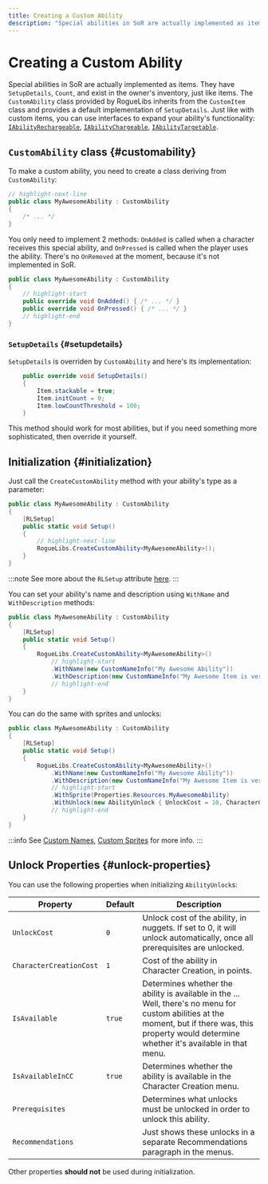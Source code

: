 ```yaml
---
title: Creating a Custom Ability
description: "Special abilities in SoR are actually implemented as items. They have SetupDetails, Count, and exist in the owner's inventory, just like items. The CustomAbility class provided by RogueLibs inherits from the CustomItem class and provides a default implementation of SetupDetails. Just like with custom items, you can use interfaces to expand your ability's functionality: IAbilityRechargeable, IAbilityChargeable, IAbilityTargetable."
---
```


# Creating a Custom Ability

Special abilities in SoR are actually implemented as items. They have `SetupDetails`, `Count`, and exist in the owner's inventory, just like items. The `CustomAbility` class provided by RogueLibs inherits from the `CustomItem` class and provides a default implementation of `SetupDetails`. Just like with custom items, you can use interfaces to expand your ability's functionality: [`IAbilityRechargeable`](./rechargeable-abilities), [`IAbilityChargeable`](./chargeable-abilities), [`IAbilityTargetable`](./targetable-abilities).

## `CustomAbility` class {#customability}
To make a custom ability, you need to create a class deriving from `CustomAbility`:

```csharp title="/MyAwesomeProject/MyAwesomeAbility.cs"
// highlight-next-line
public class MyAwesomeAbility : CustomAbility
{
    /* ... */
}
```

You only need to implement 2 methods: `OnAdded` is called when a character receives this special ability, and `OnPressed` is called when the player uses the ability. There's no `OnRemoved` at the moment, because it's not implemented in SoR.

```csharp title="/MyAwesomeProject/MyAwesomeAbility.cs"
public class MyAwesomeAbility : CustomAbility
{
    // highlight-start
    public override void OnAdded() { /* ... */ }
    public override void OnPressed() { /* ... */ }
    // highlight-end
}
```

### `SetupDetails` {#setupdetails}

`SetupDetails` is overriden by `CustomAbility` and here's its implementation:

```csharp title="/MyAwesomeProject/MyAwesomeAbility.cs"
    public override void SetupDetails()
    {
        Item.stackable = true;
        Item.initCount = 0;
        Item.lowCountThreshold = 100;
    }
```

This method should work for most abilities, but if you need something more sophisticated, then override it yourself.

## Initialization {#initialization}

Just call the `CreateCustomAbility` method with your ability's type as a parameter:

```csharp title="/MyAwesomeProject/MyAwesomeAbility.cs"
public class MyAwesomeAbility : CustomAbility
{
    [RLSetup]
    public static void Setup()
    {
        // highlight-next-line
        RogueLibs.CreateCustomAbility<MyAwesomeAbility>();
    }
}
```

:::note
See more about the `RLSetup` attribute [here](../misc/utilities#rlsetup).
:::

You can set your ability's name and description using `WithName` and `WithDescription` methods:

```csharp title="/MyAwesomeProject/MyAwesomeAbility.cs"
public class MyAwesomeAbility : CustomAbility
{
    [RLSetup]
    public static void Setup()
    {
        RogueLibs.CreateCustomAbility<MyAwesomeAbility>()
            // highlight-start
            .WithName(new CustomNameInfo("My Awesome Ability"))
            .WithDescription(new CustomNameInfo("My Awesome Item is very cool and does a lot of great stuff, and it's also awesome."));
            // highlight-end
    }
}
```

You can do the same with sprites and unlocks:

```csharp title="/MyAwesomeProject/MyAwesomeAbility.cs"
public class MyAwesomeAbility : CustomAbility
{
    [RLSetup]
    public static void Setup()
    {
        RogueLibs.CreateCustomAbility<MyAwesomeAbility>()
            .WithName(new CustomNameInfo("My Awesome Ability"))
            .WithDescription(new CustomNameInfo("My Awesome Item is very cool and does a lot of great stuff, and it's also awesome."))
            // highlight-start
            .WithSprite(Properties.Resources.MyAwesomeAbility)
            .WithUnlock(new AbilityUnlock { UnlockCost = 10, CharacterCreationCost = 5 });
            // highlight-end
    }
}
```

:::info
See [Custom Names](../localization/custom-names), [Custom Sprites](../misc/resources) for more info.
:::

## Unlock Properties {#unlock-properties}

You can use the following properties when initializing `AbilityUnlock`s:

Property                | Default | Description
------------------------|---------|------------
`UnlockCost`            | `0`     | Unlock cost of the ability, in nuggets. If set to 0, it will unlock automatically, once all prerequisites are unlocked.
`CharacterCreationCost` | `1`     | Cost of the ability in Character Creation, in points.
`IsAvailable`           | `true`  | Determines whether the ability is available in the ... Well, there's no menu for custom abilities at the moment, but if there was, this property would determine whether it's available in that menu.
`IsAvailableInCC`       | `true`  | Determines whether the ability is available in the Character Creation menu.
`Prerequisites`         |         | Determines what unlocks must be unlocked in order to unlock this ability.
`Recommendations`       |         | Just shows these unlocks in a separate Recommendations paragraph in the menus.

Other properties **should not** be used during initialization.
